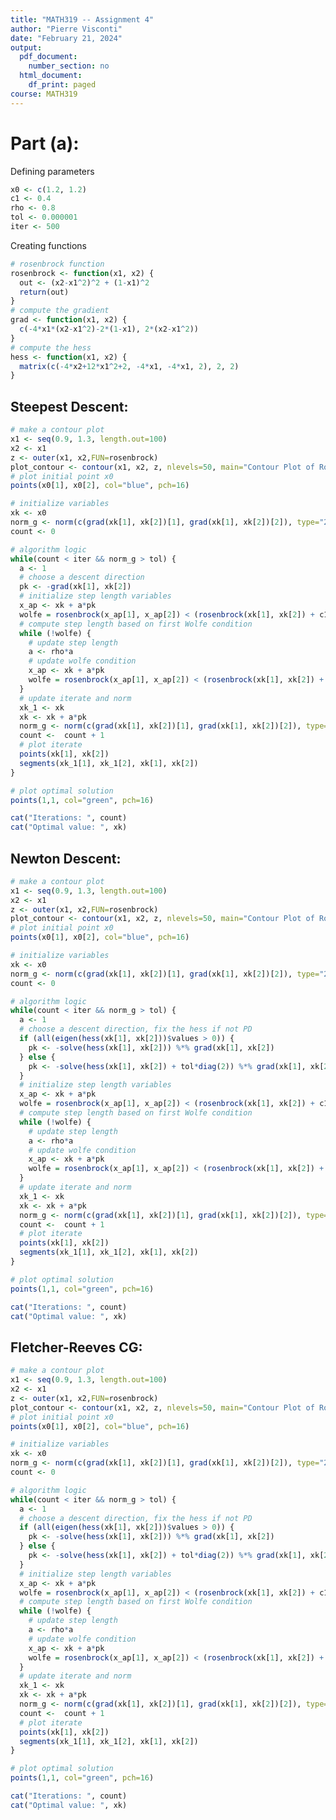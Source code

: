 ```yaml
---
title: "MATH319 -- Assignment 4"
author: "Pierre Visconti"
date: "February 21, 2024"
output:
  pdf_document:
    number_section: no
  html_document:
    df_print: paged
course: MATH319
---
```


# Part (a): 
Defining parameters
```r
x0 <- c(1.2, 1.2)
c1 <- 0.4
rho <- 0.8
tol <- 0.000001
iter <- 500

```

Creating functions
```r
# rosenbrock function
rosenbrock <- function(x1, x2) {
  out <- (x2-x1^2)^2 + (1-x1)^2
  return(out)
}
# compute the gradient
grad <- function(x1, x2) {
  c(-4*x1*(x2-x1^2)-2*(1-x1), 2*(x2-x1^2))
}
# compute the hess
hess <- function(x1, x2) {
  matrix(c(-4*x2+12*x1^2+2, -4*x1, -4*x1, 2), 2, 2) 
}
```

## Steepest Descent:
```r
# make a contour plot
x1 <- seq(0.9, 1.3, length.out=100)
x2 <- x1
z <- outer(x1, x2,FUN=rosenbrock)
plot_contour <- contour(x1, x2, z, nlevels=50, main="Contour Plot of Rosenbrock Function - Steepest Descent")
# plot initial point x0
points(x0[1], x0[2], col="blue", pch=16)

# initialize variables 
xk <- x0
norm_g <- norm(c(grad(xk[1], xk[2])[1], grad(xk[1], xk[2])[2]), type="2")
count <- 0

# algorithm logic
while(count < iter && norm_g > tol) {
  a <- 1
  # choose a descent direction
  pk <- -grad(xk[1], xk[2])
  # initialize step length variables
  x_ap <- xk + a*pk
  wolfe = rosenbrock(x_ap[1], x_ap[2]) < (rosenbrock(xk[1], xk[2]) + c1*a*t(grad(xk[1], xk[2]))%*%pk) 
  # compute step length based on first Wolfe condition
  while (!wolfe) {
    # update step length
    a <- rho*a
    # update wolfe condition
    x_ap <- xk + a*pk
    wolfe = rosenbrock(x_ap[1], x_ap[2]) < (rosenbrock(xk[1], xk[2]) + c1*a*t(grad(xk[1], xk[2]))%*%pk)
  }
  # update iterate and norm
  xk_1 <- xk
  xk <- xk + a*pk
  norm_g <- norm(c(grad(xk[1], xk[2])[1], grad(xk[1], xk[2])[2]), type="2")
  count <-  count + 1
  # plot iterate
  points(xk[1], xk[2])
  segments(xk_1[1], xk_1[2], xk[1], xk[2])
}

# plot optimal solution
points(1,1, col="green", pch=16)

cat("Iterations: ", count)
cat("Optimal value: ", xk)
```

## Newton Descent:
```r
# make a contour plot
x1 <- seq(0.9, 1.3, length.out=100)
x2 <- x1
z <- outer(x1, x2,FUN=rosenbrock)
plot_contour <- contour(x1, x2, z, nlevels=50, main="Contour Plot of Rosenbrock Function - Newton Descent")
# plot initial point x0
points(x0[1], x0[2], col="blue", pch=16)

# initialize variables 
xk <- x0
norm_g <- norm(c(grad(xk[1], xk[2])[1], grad(xk[1], xk[2])[2]), type="2")
count <- 0

# algorithm logic
while(count < iter && norm_g > tol) {
  a <- 1
  # choose a descent direction, fix the hess if not PD
  if (all(eigen(hess(xk[1], xk[2]))$values > 0)) {
    pk <- -solve(hess(xk[1], xk[2])) %*% grad(xk[1], xk[2])
  } else {
    pk <- -solve(hess(xk[1], xk[2]) + tol*diag(2)) %*% grad(xk[1], xk[2])
  }
  # initialize step length variables
  x_ap <- xk + a*pk
  wolfe = rosenbrock(x_ap[1], x_ap[2]) < (rosenbrock(xk[1], xk[2]) + c1*a*t(grad(xk[1], xk[2]))%*%pk) 
  # compute step length based on first Wolfe condition
  while (!wolfe) {
    # update step length
    a <- rho*a
    # update wolfe condition
    x_ap <- xk + a*pk
    wolfe = rosenbrock(x_ap[1], x_ap[2]) < (rosenbrock(xk[1], xk[2]) + c1*a*t(grad(xk[1], xk[2]))%*%pk)
  }
  # update iterate and norm
  xk_1 <- xk
  xk <- xk + a*pk
  norm_g <- norm(c(grad(xk[1], xk[2])[1], grad(xk[1], xk[2])[2]), type="2")
  count <-  count + 1
  # plot iterate
  points(xk[1], xk[2])
  segments(xk_1[1], xk_1[2], xk[1], xk[2])
}

# plot optimal solution
points(1,1, col="green", pch=16)

cat("Iterations: ", count)
cat("Optimal value: ", xk)
```
## Fletcher-Reeves CG:
```r
# make a contour plot
x1 <- seq(0.9, 1.3, length.out=100)
x2 <- x1
z <- outer(x1, x2,FUN=rosenbrock)
plot_contour <- contour(x1, x2, z, nlevels=50, main="Contour Plot of Rosenbrock Function - Fletcher-Reeves CG")
# plot initial point x0
points(x0[1], x0[2], col="blue", pch=16)

# initialize variables 
xk <- x0
norm_g <- norm(c(grad(xk[1], xk[2])[1], grad(xk[1], xk[2])[2]), type="2")
count <- 0

# algorithm logic
while(count < iter && norm_g > tol) {
  a <- 1
  # choose a descent direction, fix the hess if not PD
  if (all(eigen(hess(xk[1], xk[2]))$values > 0)) {
    pk <- -solve(hess(xk[1], xk[2])) %*% grad(xk[1], xk[2])
  } else {
    pk <- -solve(hess(xk[1], xk[2]) + tol*diag(2)) %*% grad(xk[1], xk[2])
  }
  # initialize step length variables
  x_ap <- xk + a*pk
  wolfe = rosenbrock(x_ap[1], x_ap[2]) < (rosenbrock(xk[1], xk[2]) + c1*a*t(grad(xk[1], xk[2]))%*%pk) 
  # compute step length based on first Wolfe condition
  while (!wolfe) {
    # update step length
    a <- rho*a
    # update wolfe condition
    x_ap <- xk + a*pk
    wolfe = rosenbrock(x_ap[1], x_ap[2]) < (rosenbrock(xk[1], xk[2]) + c1*a*t(grad(xk[1], xk[2]))%*%pk)
  }
  # update iterate and norm
  xk_1 <- xk
  xk <- xk + a*pk
  norm_g <- norm(c(grad(xk[1], xk[2])[1], grad(xk[1], xk[2])[2]), type="2")
  count <-  count + 1
  # plot iterate
  points(xk[1], xk[2])
  segments(xk_1[1], xk_1[2], xk[1], xk[2])
}

# plot optimal solution
points(1,1, col="green", pch=16)

cat("Iterations: ", count)
cat("Optimal value: ", xk)
```

